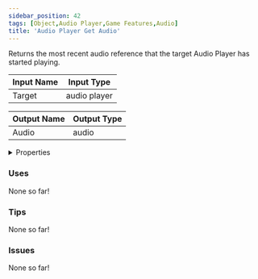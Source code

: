 ```yaml
---
sidebar_position: 42
tags: [Object,Audio Player,Game Features,Audio]
title: 'Audio Player Get Audio'
---
```


Returns the most recent audio reference that the target Audio Player has started playing.



<DocusaurusSvg />

| Input Name | Input Type |
|-----------|-----------|
| Target | audio player |

| Output Name | Output Type |
|-----------|-----------|
| Audio | audio |


<details>
  <summary>Properties</summary>
  <div>
    <div>
    <table>
      <thead>
        <tr>
          <th>Is beta required?</th>
          <th>No</th>
        </tr>
        <tr>
          <th>Is this chip a trolling risk?</th>
          <th>No</th>
        </tr>
        <tr>
          <th>Is this chip a role assignment risk?</th>
          <th>No</th>
        </tr>
        <tr>
          <th>Chip UUID</th>
          <th>0f4433b6-425d-4172-968a-2c867bc0fef5</th>
        </tr>
        <tr>
          <th>Room availability</th>
          <th>Available everywhere</th>
        </tr>
      </thead>
    </table>
    </div>
  </div>
</details>

### Uses

None so far!

### Tips

None so far!

### Issues

None so far!